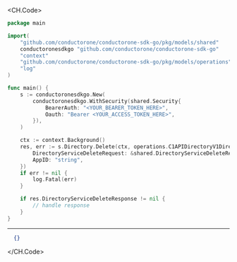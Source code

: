 
<CH.Code>
```go Delete.go
package main

import(
	"github.com/conductorone/conductorone-sdk-go/pkg/models/shared"
	conductoronesdkgo "github.com/conductorone/conductorone-sdk-go"
	"context"
	"github.com/conductorone/conductorone-sdk-go/pkg/models/operations"
	"log"
)

func main() {
    s := conductoronesdkgo.New(
        conductoronesdkgo.WithSecurity(shared.Security{
            BearerAuth: "<YOUR_BEARER_TOKEN_HERE>",
            Oauth: "Bearer <YOUR_ACCESS_TOKEN_HERE>",
        }),
    )

    ctx := context.Background()
    res, err := s.Directory.Delete(ctx, operations.C1APIDirectoryV1DirectoryServiceDeleteRequest{
        DirectoryServiceDeleteRequest: &shared.DirectoryServiceDeleteRequest{},
        AppID: "string",
    })
    if err != nil {
        log.Fatal(err)
    }

    if res.DirectoryServiceDeleteResponse != nil {
        // handle response
    }
}
```
---

```json Example Response
  {}
```
</CH.Code>
